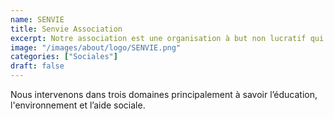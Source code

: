```yaml
---
name: SENVIE
title: Senvie Association
excerpt: Notre association est une organisation à but non lucratif qui a pour mission d’améliorer les conditions de vie des communautés.
image: "/images/about/logo/SENVIE.png"
categories: ["Sociales"]
draft: false
---
```


Nous intervenons dans trois domaines principalement à savoir l’éducation, l'environnement et l’aide sociale.